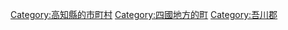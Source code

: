 {{Commonscat|Niyodogawa, Kochi}}
{{Catmore}}

{{DEFAULTSORT:Niyodogawa}}
[[Category:高知縣的市町村|Category:高知縣的市町村]]
[[Category:四國地方的町|Category:四國地方的町]]
[[Category:吾川郡|Category:吾川郡]]